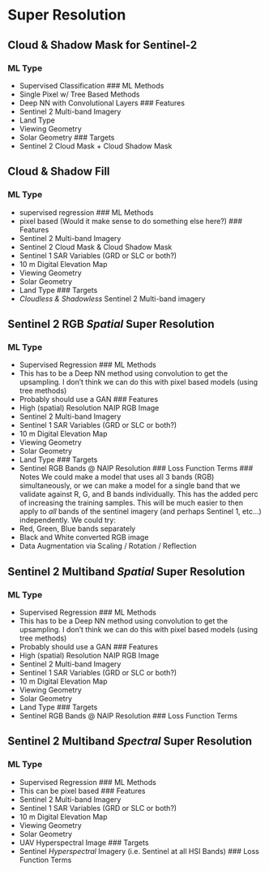 # Super Resolution

## Cloud & Shadow Mask for Sentinel-2
### ML Type 
- Supervised Classification 
### ML Methods 
- Single Pixel w/ Tree Based Methods 
- Deep NN with Convolutional Layers
### Features 
- Sentinel 2 Multi-band Imagery 
- Land Type 
- Viewing Geometry 
- Solar Geometry
### Targets
- Sentinel 2 Cloud Mask + Cloud Shadow Mask

## Cloud & Shadow Fill 
### ML Type 
- supervised regression
### ML Methods 
- pixel based (Would it make sense to do something else here?)
### Features 
- Sentinel 2 Multi-band Imagery 
- Sentinel 2 Cloud Mask & Cloud Shadow Mask 
- Sentinel 1 SAR Variables (GRD or SLC or both?)
- 10 m Digital Elevation Map
- Viewing Geometry 
- Solar Geometry
- Land Type
### Targets
- *Cloudless & Shadowless* Sentinel 2 Multi-band imagery 

## Sentinel 2 RGB *Spatial* Super Resolution 
### ML Type 
- Supervised Regression
### ML Methods 
- This has to be a Deep NN method using convolution to get the upsampling. I don't think we can do this with pixel based models (using tree methods)
- Probably should use a GAN
### Features
- High (spatial) Resolution NAIP RGB Image
- Sentinel 2 Multi-band Imagery 
- Sentinel 1 SAR Variables (GRD or SLC or both?)
- 10 m Digital Elevation Map
- Viewing Geometry 
- Solar Geometry
- Land Type
### Targets
- Sentinel RGB Bands @ NAIP Resolution
### Loss Function Terms
### Notes 
We could make a model that uses all 3 bands (RGB) simultaneously, or we can make a model for a single band that we validate against R, G, and B bands individually. This has the added perc of increasing the training samples. This will be much easier to then apply to *all* bands of the sentinel imagery (and perhaps Sentinel 1, etc...)  independently. We could try: 
- Red, Green, Blue bands separately 
- Black and White converted RGB image
- Data Augmentation via Scaling / Rotation / Reflection

## Sentinel 2 Multiband *Spatial* Super Resolution 
### ML Type 
- Supervised Regression
### ML Methods 
- This has to be a Deep NN method using convolution to get the upsampling. I don't think we can do this with pixel based models (using tree methods)
- Probably should use a GAN
### Features
- High (spatial) Resolution NAIP RGB Image
- Sentinel 2 Multi-band Imagery 
- Sentinel 1 SAR Variables (GRD or SLC or both?)
- 10 m Digital Elevation Map
- Viewing Geometry 
- Solar Geometry
- Land Type
### Targets
- Sentinel RGB Bands @ NAIP Resolution
### Loss Function Terms


## Sentinel 2 Multiband *Spectral* Super Resolution
### ML Type 
- Supervised Regression
### ML Methods 
- This can be pixel based
### Features
- Sentinel 2 Multi-band Imagery 
- Sentinel 1 SAR Variables (GRD or SLC or both?)
- 10 m Digital Elevation Map
- Viewing Geometry 
- Solar Geometry
- UAV Hyperspectral Image
### Targets
- Sentinel *Hyperspectral*  Imagery (i.e. Sentinel at all HSI Bands)
### Loss Function Terms

